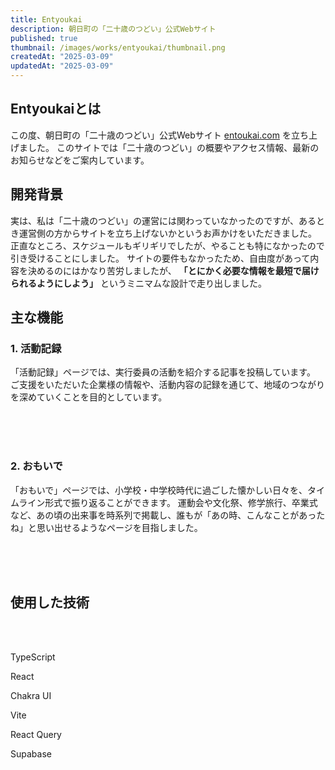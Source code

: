 ```yaml
---
title: Entyoukai
description: 朝日町の「二十歳のつどい」公式Webサイト
published: true
thumbnail: /images/works/entyoukai/thumbnail.png
createdAt: "2025-03-09"
updatedAt: "2025-03-09"
---
```


## Entyoukaiとは
この度、朝日町の「二十歳のつどい」公式Webサイト [entoukai.com](https://entoukai.com) を立ち上げました。
このサイトでは「二十歳のつどい」の概要やアクセス情報、最新のお知らせなどをご案内しています。

## 開発背景
実は、私は「二十歳のつどい」の運営には関わっていなかったのですが、あるとき運営側の方からサイトを立ち上げないかというお声かけをいただきました。
正直なところ、スケジュールもギリギリでしたが、やることも特になかったので引き受けることにしました。
サイトの要件もなかったため、自由度があって内容を決めるのにはかなり苦労しましたが、
**「とにかく必要な情報を最短で届けられるようにしよう」** というミニマムな設計で走り出しました。

## 主な機能

### 1. 活動記録
「活動記録」ページでは、実行委員の活動を紹介する記事を投稿しています。
ご支援をいただいた企業様の情報や、活動内容の記録を通じて、地域のつながりを深めていくことを目的としています。

<br />
<br />

<Mockup title="entyoukai.com" src="/images/works/entyoukai/article.png"/>

<br />

### 2. おもいで
「おもいで」ページでは、小学校・中学校時代に過ごした懐かしい日々を、タイムライン形式で振り返ることができます。
運動会や文化祭、修学旅行、卒業式など、あの頃の出来事を時系列で掲載し、誰もが「あの時、こんなことがあったね」と思い出せるようなページを目指しました。

<br />
<br />

<Mockup title="entyoukai.com" src="/images/works/entyoukai/memory.png"/>

<br />

## 使用した技術

<br/>
<br/>

<div className="mx-auto grid grid-cols-3 gap-16 px-6 md:grid-cols-6 md:px-8">
  <div className="flex flex-col items-center space-y-2">
    <Icon name="typescript" className="dark:fill-white" />
    <p className="text-sm font-semibold whitespace-nowrap md:text-base">TypeScript</p>
  </div>
  <div className="flex flex-col items-center space-y-2">
    <Icon name="react" className="dark:fill-white" />
    <p className="text-sm font-semibold whitespace-nowrap md:text-base">React</p>
  </div>
  <div className="flex flex-col items-center space-y-2">
    <Icon name="chakraui" className="dark:fill-white" />
    <p className="text-sm font-semibold whitespace-nowrap md:text-base">Chakra UI</p>
  </div>
  <div className="flex flex-col items-center space-y-2">
    <Icon name="vite" className="dark:fill-white" />
    <p className="text-sm font-semibold whitespace-nowrap md:text-base">Vite</p>
  </div>
  <div className="flex flex-col items-center space-y-2">
    <Icon name="reactquery" className="dark:fill-white" />
    <p className="text-sm font-semibold whitespace-nowrap md:text-base">React Query</p>
  </div>
  <div className="flex flex-col items-center space-y-2">
    <Icon name="supabase" className="dark:fill-white" />
    <p className="text-sm font-semibold whitespace-nowrap md:text-base">Supabase</p>
  </div>
</div>